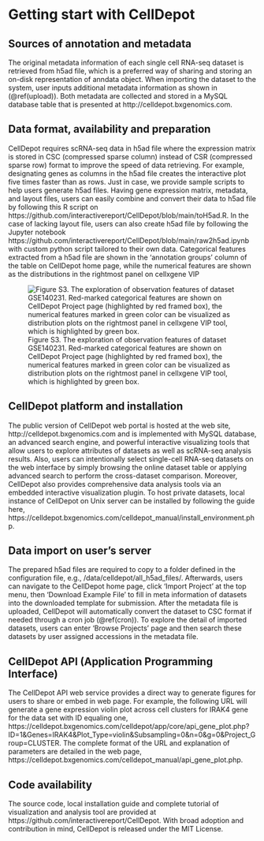 # Getting start with CellDepot


## Sources of annotation and metadata
The original metadata information of each single cell RNA-seq dataset is retrieved from h5ad file, which is a preferred way of sharing and storing an on-disk representation of anndata object. When importing the dataset to the system, user inputs additional metadata information as shown in (\@ref(upload)). Both metadata are collected and stored in a MySQL database table that is presented at http://celldepot.bxgenomics.com.

## Data format, availability and preparation 

CellDepot requires scRNA-seq data in h5ad file where the expression matrix is stored in CSC (compressed sparse column) instead of CSR (compressed sparse row) format to improve the speed of data retrieving. For example, designating genes as columns in the h5ad file creates the interactive plot five times faster than as rows. Just in case, we provide sample scripts to help users generate h5ad files. Having gene expression matrix, metadata, and layout files, users can easily combine and convert their data to h5ad file by following this R script on https://github.com/interactivereport/CellDepot/blob/main/toH5ad.R. In the case of lacking layout file, users can also create h5ad file by following the Jupyter notebook https://github.com/interactivereport/CellDepot/blob/main/raw2h5ad.ipynb with custom python script tailored to their own data. Categorical features extracted from a h5ad file are shown in the 'annotation groups' column of the table on CellDepot home page, while the numerical features are shown as the distributions in the rightmost panel on cellxgene VIP 

![Figure S3. The exploration of observation features of dataset GSE140231. Red-marked categorical features are shown on CellDepot Project page (highlighted by red framed box), the numerical features marked in green color can be visualized as distribution plots on the rightmost panel in cellxgene VIP tool, which is highlighted by green box.](figures/S3.jpg)

## CellDepot platform and installation

The public version of CellDepot web portal is hosted at the web site,  http://celldepot.bxgenomics.com and is implemented with MySQL database, an advanced search engine, and powerful interactive visualizing tools that allow users to explore attributes of datasets as well as scRNA-seq analysis results. Also, users can intentionally select single-cell RNA-seq datasets on the web interface by simply browsing the online dataset table or applying advanced search to perform the cross-dataset comparison. Moreover, CellDepot also provides comprehensive data analysis tools via an embedded interactive visualization plugin. To host private datasets, local instance of CellDepot on Unix server can be installed by following the guide here, https://celldepot.bxgenomics.com/celldepot_manual/install_environment.php. 

## Data import on user’s server

The prepared h5ad files are required to copy to a folder defined in the configuration file, e.g., /data/celldepot/all_h5ad_files/. Afterwards, users can navigate to the CellDepot home page, click ‘Import Project’ at the top menu, then ‘Download Example File’ to fill in meta information of datasets into the downloaded template for submission. After the metadata file is uploaded, CellDepot will automatically convert the dataset to CSC format if needed through a cron job (\@ref(cron)). To explore the detail of imported datasets, users can enter ‘Browse Projects’ page and then search these datasets by user assigned accessions in the metadata file.


## CellDepot API (Application Programming Interface)
The CellDepot API web service provides a direct way to generate figures for users to share or embed in web page. For example, the following URL will generate a gene expression violin plot across cell clusters for IRAK4 gene for the data set with ID equaling one, https://celldepot.bxgenomics.com/celldepot/app/core/api_gene_plot.php?ID=1&Genes=IRAK4&Plot_Type=violin&Subsampling=0&n=0&g=0&Project_Group=CLUSTER. The complete format of the URL and explanation of parameters are detailed in the web page, https://celldepot.bxgenomics.com/celldepot_manual/api_gene_plot.php. 

## Code availability
The source code, local installation guide and complete tutorial of visualization and analysis tool are provided at https://github.com/interactivereport/CellDepot. With broad adoption and contribution in mind, CellDepot is released under the MIT License.

